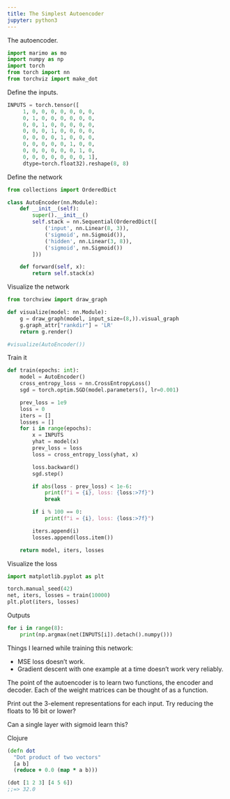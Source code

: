 ```yaml
---
title: The Simplest Autoencoder
jupyter: python3
---
```

The autoencoder.

```python
import marimo as mo
import numpy as np
import torch
from torch import nn
from torchviz import make_dot
```

Define the inputs.

```python
INPUTS = torch.tensor([
     1, 0, 0, 0, 0, 0, 0, 0,
     0, 1, 0, 0, 0, 0, 0, 0,
	 0, 0, 1, 0, 0, 0, 0, 0,
	 0, 0, 0, 1, 0, 0, 0, 0,
	 0, 0, 0, 0, 1, 0, 0, 0,
     0, 0, 0, 0, 0, 1, 0, 0,
	 0, 0, 0, 0, 0, 0, 1, 0,
	 0, 0, 0, 0, 0, 0, 0, 1],
	 dtype=torch.float32).reshape(8, 8)
```

Define the network

```python
from collections import OrderedDict

class AutoEncoder(nn.Module):
    def __init__(self):
        super().__init__()
        self.stack = nn.Sequential(OrderedDict([
            ('input', nn.Linear(8, 3)),
            ('sigmoid', nn.Sigmoid()),
            ('hidden', nn.Linear(3, 8)),
            ('sigmoid', nn.Sigmoid())
        ]))

    def forward(self, x):
        return self.stack(x)
```

Visualize the network

```python
from torchview import draw_graph

def visualize(model: nn.Module):
    g = draw_graph(model, input_size=(8,)).visual_graph
    g.graph_attr["rankdir"] = 'LR'
    return g.render()

#visualize(AutoEncoder())
```

Train it

```python
def train(epochs: int):
    model = AutoEncoder()
    cross_entropy_loss = nn.CrossEntropyLoss()
    sgd = torch.optim.SGD(model.parameters(), lr=0.001)

    prev_loss = 1e9
    loss = 0
    iters = []
    losses = []
    for i in range(epochs):
        x = INPUTS
        yhat = model(x)
        prev_loss = loss
        loss = cross_entropy_loss(yhat, x)

        loss.backward()
        sgd.step()

        if abs(loss - prev_loss) < 1e-6:
            print(f"i = {i}, loss: {loss:>7f}")
            break

        if i % 100 == 0:
            print(f"i = {i}, loss: {loss:>7f}")

        iters.append(i)
        losses.append(loss.item())

    return model, iters, losses
```

Visualize the loss

```python
import matplotlib.pyplot as plt

torch.manual_seed(42)
net, iters, losses = train(10000)
plt.plot(iters, losses)
```

Outputs

```python
for i in range(8):
    print(np.argmax(net(INPUTS[i]).detach().numpy()))
```

Things I learned while training this network:

- MSE loss doesn't work.
- Gradient descent with one example at a time doesn't work very reliably.

The point of the autoencoder is to learn two functions, the encoder and decoder.
Each of the weight matrices can be thought of as a function.

Print out the 3-element representations for each input.
Try reducing the floats to 16 bit or lower?

Can a single layer with sigmoid learn this?

Clojure

```clojure
(defn dot
  "Dot product of two vectors"
  [a b]
  (reduce + 0.0 (map * a b)))

(dot [1 2 3] [4 5 6])
;;=> 32.0
```
